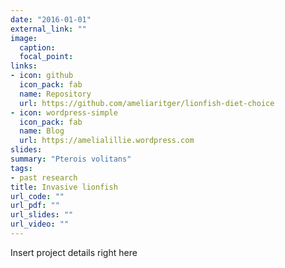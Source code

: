 ```yaml
---
date: "2016-01-01"
external_link: ""
image:
  caption: 
  focal_point:
links:
- icon: github
  icon_pack: fab
  name: Repository
  url: https://github.com/ameliaritger/lionfish-diet-choice
- icon: wordpress-simple
  icon_pack: fab
  name: Blog
  url: https://amelialillie.wordpress.com
slides: 
summary: "Pterois volitans"
tags:
- past research
title: Invasive lionfish
url_code: ""
url_pdf: ""
url_slides: ""
url_video: ""
---
```


Insert project details right here